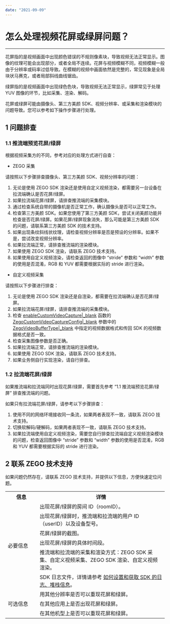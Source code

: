 ```yaml
---
date: "2021-09-09"
---
```

# 怎么处理视频花屏或绿屏问题？

- - -

花屏指的是视频画面中出现颜色错误的不规则像素块，导致视频无法正常显示。图像的纹理可能会出现部分，或者全局不连续。花屏与视频模糊不同，视频模糊一般由于分辨率或码率过低导致。在模糊的视频中画面依然是完整的，常见现象是全局块状马赛克，或者局部斜线曲线锯齿。

绿屏指的是视频画面中出现绿色色块，导致视频无法正常显示，绿屏常见于处理 YUV 图像的环节，比如采集、渲染、解码。

花屏或绿屏可能由摄像头、第三方美颜 SDK、视频分辨率、或采集和渲染模块的问题导致。您可以参考如下操作步骤进行处理。


## 1 问题排查

### 1.1 推流端预览花屏/绿屏

根据视频采集方的不同，参考对应的处理方式进行自查：

- ZEGO 采集

请按照以下步骤排查摄像头、第三方美颜 SDK、视频分辨率的问题：

1. 无论是使用 ZEGO SDK 渲染还是使用自定义视频渲染，都需要另一台设备在拉流端确认是否花屏/绿屏。
2. 如果拉流端花屏/绿屏，请排查推流端的采集模块。
3. 通过检查系统自带的摄像机是否正常工作，确认摄像头是否可以正常工作。
4. 检查第三方美颜 SDK。如果您使用了第三方美颜 SDK，尝试关闭美颜功能并检查是否花屏/绿屏。如果花屏/绿屏现象消失，那么可能是第三方美颜 SDK 的问题，请联系第三方美颜 SDK 的技术支持。
5. 如果出现条纹斜线状纹理，请检查视频分辨率是否是预设的分辨率。如果不是，尝试改变视频分辨率。
6. 如果拉流端正常，请排查推流端的渲染模块。
7. 如果使用 ZEGO SDK 渲染，请联系 ZEGO 技术支持。
8. 如果使用自定义视频渲染，请检查返回的图像中 “stride” 参数和 “width” 参数的使用是否混淆，RGB 和 YUV 都需要根据实际的 stride 进行渲染。
    
- 自定义视频采集

请按照以下步骤进行排查：
    
1. 无论是使用 ZEGO SDK 渲染还是自渲染，都需要在拉流端确认是否花屏/绿屏。
2. 如果拉流端花屏/绿屏，请排查推流端的采集模块。
3. 检查 [enableCustomVideoCapture\|_blank](https://doc-zh.zego.im/article/api?doc=Express_Video_SDK_API~Java_android~class~im-zego-zegoexpress-zego-express-engine&jumpType=route#enable-custom-video-capture) 函数的 [ZegoCustomVideoCaptureConfig\|_blank](https://doc-zh.zego.im/article/api?doc=Express_Video_SDK_API~Java~class~im-zego-zegoexpress-entity-zego-custom-video-capture-config) 参数中的 [ZegoVideoBufferType\|_blank](https://doc-zh.zego.im/article/api?doc=Express_Video_SDK_API~Java~enum~im-zego-zegoexpress-constants-zego-video-buffer-type) 中指定的视频数据格式和传回 SDK 的视频数据格式是否一致。
4. 检查采集图像参数是否正确。
5. 如果拉流端正常，请排查推流端的渲染模块。
6. 如果使用 ZEGO SDK 渲染，请联系 ZEGO 技术支持。
7. 如果业务侧自行实现渲染，请自行排查。


### 1.2 拉流端花屏/绿屏

如果推流端和拉流端同时出现花屏/绿屏，需要首先参考 “1.1 推流端预览花屏/绿屏” 排查推流端的问题。

如果只有拉流端花屏/绿屏，请参考以下步骤排查：
1. 使用不同的网络环境接收同一条流，如果两者表现不一致，请联系 ZEGO 技术支持。
2. 切换软解码/硬解码，如果两者表现不一致，请联系 ZEGO 技术支持。
3. 如果拉流端使用自定义视频渲染，需要您自行排查拉流端自定义视频渲染模块的问题，检查返回图像中 “stride” 参数和 “width” 参数的使用是否混淆，RGB 和 YUV 都需要根据实际的 stride 进行渲染。



## 2 联系 ZEGO 技术支持

如果问题仍然存在，请联系 ZEGO 技术支持，并提供以下信息，方便快速定位问题。


<table>
  <colgroup>
    <col width="20%">
    <col width="80%">
  </colgroup>
  <tbody><tr>
    <th>信息</th>
    <th>详情</th>
  </tr>
  <tr>
    <td rowspan="6">必要信息</td>
    <td>出现花屏/绿屏的房间 ID（roomID）。</td>
  </tr>
  <tr>
    <td>出现花屏/绿屏时，推流端和拉流端的用户 ID（userID）以及设备型号。</td>
  </tr>
  <tr>
    <td>花屏/绿屏的截图。</td>
  </tr>
  <tr>
    <td>出现花屏/绿屏的具体时间段。</td>
  </tr>
  <tr>
    <td>推流端和拉流端的采集和渲染方式：ZEGO SDK 采集、自定义视频采集、ZEGO SDK 渲染、自定义视频渲染。</td>
  </tr>
  <tr>
    <td>SDK 日志文件，详情请参考 <a target="_blank" href="https://doc-zh.zego.im/faq/express_sdkLog">如何设置和获取 SDK 的日志、堆栈信息</a>。</td>
  </tr>
  <tr>
    <td rowspan="3">可选信息</td>
    <td>用其他分辨率是否可以重现花屏和绿屏。</td>
  </tr>
  <tr>
    <td>在其他应用上是否出现花屏和绿屏。</td>
  </tr>
  <tr>
    <td>在其他机型上是否可以重现花屏和绿屏。</td>
  </tr>
</tbody></table>
